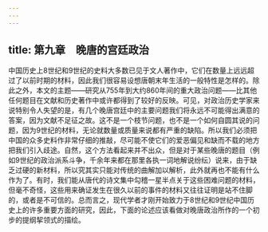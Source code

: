 ```yaml
---
---
---
```

title: 第九章　晚唐的宫廷政治
---



中国历史上8世纪和9世纪的史料大多数已见于文人著作中，它们在数量上远远超过了以前时期的材料，因此我们很容易设想唐朝末年生活的一般特性是怎样的。除此之外，本文的主题——研究从755年到大约860年间的重大政治问题——比其他任何题目在文献和历史著作中或许都得到了较好的反映。可见，对政治历史学家来说特别令人失望的是，有几个晚唐宫廷中的主要问题我们将永远不可能得出满意的答案，因为文献不足征之故。这不是一个枝节问题，也不是一个如何自圆其说的问题，因为9世纪的材料，无论就数量或质量来说都有严重的缺陷。所以我们必须把中国的众多史料作非常仔细的推敲，尽可能不使它们的爱恶偏见和缺而不载的地方把我们引入歧途。自然，这个方法看起来并不出众，但是对于某些晚唐的题目（例如9世纪的政治派系斗争，千余年来都在那里各执一词地解说纷纭）说来，由于缺乏过硬的新材料，所以究其实只能对传统的曲解加以解析，此外就再也不能有什么作为了。有时，我们能从唐代的诗文集中勾稽一星半点关于这些困难问题的材料，但毫不奇怪，这些用来确证发生在很久以前的事件的材料又往往证明是站不住脚的，或者是不可信的。总而言之，现代学者才刚开始致力于8世纪和9世纪中国历史上的许多重要方面的研究，因此，下面的论述应该看做对晚唐政治所作的一个初步的提纲挈领式的描绘。